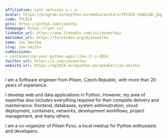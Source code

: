 ```yaml
---
affiliation: Lynt services s.r.o.
avatar: https://program.europython.eu/media/avatars/7FCECA_nGQ62qB.jpg
code: 7FCECA
gitx: https://github.com/jsmitka
homepage: https://lynt.cz/
linkedin_url: https://www.linkedin.com/in/jansmitka/
mastodon_url: https://fosstodon.org/@jansmitka
name: Jan Smitka
slug: jan-smitka
submissions:
- containerize-your-python-apps-like-it-s-2024
twitter_url: https://x.com/jansmitka
website_url: https://ep2024.europython.eu/speaker/jan-smitka
---
```


I am a Software engineer from Pilsen, Czech Republic, with more than 20 years of experience.

I develop web and data applications in Python. However, my area of expertise also includes everything required for their complete delivery and maintenance: frontend, databases, system administration, cloud deployment, containers, networks, development workflows, project management, and many others.

I am a co-organizer of Pilsen Pyvo, a local meetup for Python enthusiasts and developers.
